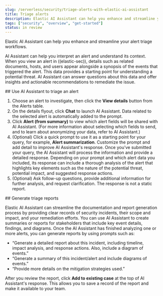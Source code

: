 ```yaml
---
slug: /serverless/security/triage-alerts-with-elastic-ai-assistant
title: Triage alerts
description: Elastic AI Assistant can help you enhance and streamline your alert triage workflows.
tags: ["security", "overview", "get-started"]
status: in review
---
```


<div id="ai-assistant-triage"></div>

Elastic AI Assistant can help you enhance and streamline your alert triage workflows.

AI Assistant can help you interpret an alert and understand its context. When you view an alert in ((elastic-sec)), details such as related documents, hosts, and users appear alongside a synopsis of the events that triggered the alert. This data provides a starting point for understanding a potential threat. AI Assistant can answer questions about this data and offer insights and actionable recommendations to remediate the issue.

<div id="Use AI Assistant to triage an alert"></div>
## Use AI Assistant to triage an alert

1. Choose an alert to investigate, then click the **View details** button from the Alerts table.
2. On the details flyout, click **Chat** to launch AI Assistant. Data related to the selected alert is automatically added to the prompt. 
3. Click **Alert (from summary)** to view which alert fields will be shared with AI Assistant. (For more information about selecting which fields to send, and to learn about anonymizing your data, refer to <DocLink slug="/serverless/security/ai-assistant" section="configure-ai-assistant">AI Assistant</DocLink>.)
4. (Optional) Click a quick prompt to use it as a starting point for your query, for example, **Alert summarization**. Customize the prompt and add detail to improve AI Assistant's response.
 Once you’ve submitted your query, the AI Assistant will process the information and provide a detailed response. Depending on your prompt and which alert data you included, its response can include a thorough analysis of the alert that highlights key elements such as the nature of the potential threat, potential impact, and suggested response actions.
6. (Optional) Ask follow-up questions, provide additional information for further analysis, and request clarification. The response is not a static report.


<div id="Generate triage reports"></div>
## Generate triage reports

Elastic AI Assistant can streamline the documentation and report generation process by providing clear records of security incidents, their scope and impact, and your remediation efforts. You can use AI Assistant to create summaries or reports for stakeholders that include key event details, findings, and diagrams. Once the AI Assistant has finished analyzing one or more alerts, you can generate reports by using prompts such as:

* “Generate a detailed report about this incident, including timeline, impact analysis, and response actions. Also, include a diagram of events.”
* “Generate a summary of this incident/alert and include diagrams of events.”
* “Provide more details on the mitigation strategies used.”

After you review the report, click **Add to existing case** at the top of AI Assistant's response. This allows you to save a record of the report and make it available to your team. 

<DocImage size="xl" url="../images/ai-assistant-alert-triage/ai-triage-add-to-case.png" alt="An AI Assistant dialogue with the add to existing case button highlighted" />